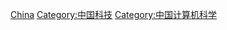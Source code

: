 {{noteTA
|G1=IT
}}
{{维基文库分类|中國網際網路}}
{{catmore}}
[[Category:各國資訊科技|China]]
[[Category:中国科技|Category:中国科技]]
[[Category:中国计算机科学|Category:中国计算机科学]]
